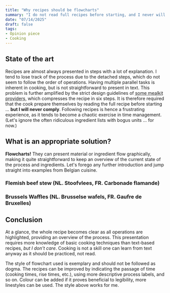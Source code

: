 ```yaml
---
title: "Why recipes should be flowcharts"
summary: "I do not read full recipes before starting, and I never will!"
date: "07/14/2025"
draft: false
tags:
- Opinion piece
- Cooking
---
```



## State of the art
Recipes are almost always presented in steps with a lot of explanation.
I tend to lose track of the process due to the detached steps, which do not seem to follow the order of operations.
Having multiple parallel tasks is inherent in cooking, but is not straightforward to present in text. This problem is further amplified by the strict design guidelines of <abbr title="Looking at you, Hello Fresh!">some mealkit providers</abbr>, which compresses the recipe in six steps.
It is therefore required that the cook prepare themselves by reading the full recipe before starting ... **but I will never comply**.
Following recipes is hence a frustrating experience, as it tends to become a chaotic exercise in time management. (Let's ignore the often ridiculous ingredient lists with bogus units ... for now.)

## What is an appropriate solution?
**Flowcharts!** They can present material or ingredient flow graphically, making it quite straightforward to keep an overview of the current state of the process and ingredients.
Let's forego any further introduction and jump straight into examples from Belgian cuisine.

### Flemish beef stew (NL. Stoofvlees, FR. Carbonade flamande)
<Stoofvlees />

### Brussels Waffles (NL. Brusselse wafels, FR. Gaufre de Bruxelles)
<Wafels />

## Conclusion
At a glance, the whole recipe becomes clear as all operations are highlighted, providing an overview of the process. This presentation requires more knowledge of basic cooking techniques than text-based recipes, _but I don't care_.
Cooking is not a skill one can learn from text anyway as it should be practiced, not read.

The style of flowchart used is exemplary and should not be followed as dogma. The recipes can be improved by indicating the passage of time (cooking times, rise times, etc.), using more descriptive process labels, and so on. Colour can be added if it proves beneficial to legibility, more linestyles can be used. The style above works for me.

